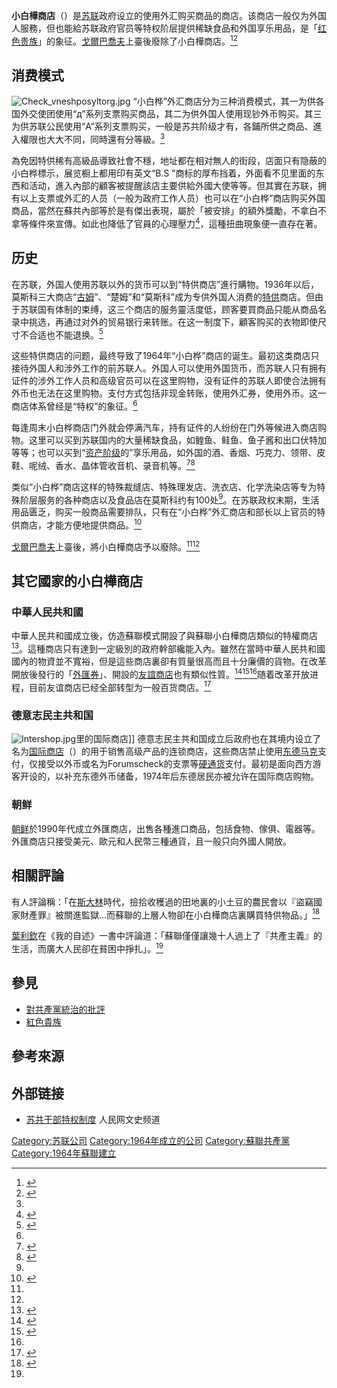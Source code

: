 '''小白樺商店'''（{{lang-ru|Берёзка}}）是[[苏联|苏联]]政府设立的使用外汇购买商品的商店。该商店一般仅为外国人服務，但也能給苏联政府官员等特权阶层提供稀缺食品和外国享乐用品，是「[[红色贵族|红色贵族]]」的象征。[[戈爾巴喬夫|戈爾巴喬夫]]上臺後廢除了小白樺商店。<ref name="cnki198201034">{{Cite web|url=http://www.cnki.com.cn/Article/CJFDTOTAL-QIGL198201034.htm|title=“小白桦”的经营业务|accessdate=2014-07-13|archive-date=2014-07-14|archive-url=https://web.archive.org/web/20140714222910/http://www.cnki.com.cn/Article/CJFDTOTAL-QIGL198201034.htm|dead-url=no}}</ref><ref>{{Cite news |url=http://www.xinhuanet.com/zgjx/2013-10/14/c_132797112_2.htm |title=人民日报：守护人民政党的生命线 |accessdate=2021-12-14 |archive-date=2021-12-14 |archive-url=https://web.archive.org/web/20211214061523/http://www.xinhuanet.com/zgjx/2013-10/14/c_132797112_2.htm |dead-url=no }}</ref>

==消费模式==
[[Image:Check_vneshposyltorg.jpg|frame]]
“小白桦”外汇商店分为三种消费模式，其一为供各国外交使团使用“д”系列支票购买商品，其二为供外国人使用现钞外币购买。其三为供苏联公民使用“A”系列支票购买，一般是苏共阶级才有，各鋪所供之商品、進入權限也大大不同，同時還有分等級。<ref name="cnki198201034"/>

為免因特供稀有高級品導致社會不穩，地址都在相对無人的街段，店面只有隐蔽的小白桦標示，展览橱上都用印有英文“B.S ”商标的厚布挡着，外面看不见里面的东西和活动，進入內部的顧客被提醒該店主要供給外國大使等等。但其實在苏联，拥有以上支票或外汇的人员（一般为政府工作人员）也可以在“小白桦”商店购买外国商品，當然在蘇共內部等於是有傑出表現，屬於「被安排」的額外獎勵，不拿白不拿等條件來宣傳。如此也降低了官員的心理壓力<ref>{{cite book|author=陈小蒙|title=“我有什么必要为此感到不安呢？”——普京与克格勃|publisher=时代文艺出版社}}</ref>，這種扭曲現象便一直存在著。

==历史==
在苏联，外国人使用苏联以外的货币可以到“特供商店”進行購物。1936年以后，莫斯科三大商店“[[國家百貨商場|古姆]]”、“楚姆”和“莫斯科”成为专供外国人消费的[[特供|特供]]商店。但由于苏联国有体制的束缚，这三个商店的服务靈活度低，顾客要買商品只能从商品名录中挑选，再通过对外的贸易银行来转账。在这一制度下，顧客购买的衣物即使尺寸不合适也不能退换。<ref name="SA">{{Cite web|url=http://news.sina.com.cn/c/sd/2010-09-07/103221054376_5.shtml|title=建国伊始的海外购物|publisher=新浪|accessdate=2014-07-13|archive-date=2014-07-14|archive-url=https://web.archive.org/web/20140714132312/http://news.sina.com.cn/c/sd/2010-09-07/103221054376_5.shtml|dead-url=no}}</ref>

这些特供商店的问题，最终导致了1964年“小白桦”商店的诞生。最初这类商店只接待外国人和涉外工作的前苏联人。外国人可以使用外国货币，而苏联人只有拥有证件的涉外工作人员和高级官员可以在这里购物，没有证件的苏联人即使合法拥有外币也无法在这里购物。支付方式包括非现金转账，使用外汇券，使用外币。这一商店体系曾经是“特权”的象征。<ref name="SA"/>

每逢周末小白桦商店门外就会停满汽车，持有证件的人纷纷在门外等候进入商店购物。这里可以买到苏联国内的大量稀缺食品，如鳇鱼、鲑鱼、鱼子酱和出口伏特加等等；也可以买到“[[资产阶级|资产阶级]]的”享乐用品，如外国的酒、香烟、巧克力、领带、皮鞋、呢绒、香水、晶体管收音机、录音机等。<ref name="sohu1">{{Cite web|url=http://history.sohu.com/20130916/n386652624_1.shtml|title=苏联特色“小白桦商店”：我们为共产主义贵族服务|accessdate=2014-07-13|archive-date=2014-07-15|archive-url=https://web.archive.org/web/20140715003326/http://history.sohu.com/20130916/n386652624_1.shtml|dead-url=no}}</ref><ref name=WS>{{Cite web|url=http://history.people.com.cn/n/2013/0819/c198859-22616290-2.html|title=苏共干部特权制度|publisher=文史參考|accessdate=2014-07-13|archive-date=2014-07-14|archive-url=https://web.archive.org/web/20140714165726/http://history.people.com.cn/n/2013/0819/c198859-22616290-2.html|dead-url=no}}</ref>

类似“小白桦”商店这样的特殊裁缝店、特殊理发店、洗衣店、化学洗染店等专为特殊阶层服务的各种商店以及食品店在莫斯科约有100处<ref name="sohu1"/>。在苏联政权末期，生活用品匮乏，购买一般商品需要排队，只有在“小白桦”外汇商店和部长以上官员的特供商店，才能方便地提供商品。<ref>{{cite web|title=苏共末代总书记戈尔巴乔夫|url=http://www.xzbu.com/1/view-81200.htm|accessdate=2014-07-13|deadurl=yes|archiveurl=https://web.archive.org/web/20140714192517/http://www.xzbu.com/1/view-81200.htm|archivedate=2014-07-14}}</ref>

[[戈爾巴喬夫|戈爾巴喬夫]]上臺後，將小白樺商店予以廢除。<ref name="SA"/><ref name=WS/>

==其它國家的小白樺商店==
===中華人民共和國===
{{see also|友谊商店}}
中華人民共和國成立後，仿造蘇聯模式開設了與蘇聯小白樺商店類似的特權商店<ref>{{Cite news |url=http://jingji.cctv.com/2016/09/12/ARTIBGGwamfz7lLROE9xzKXy160912.shtml |title=探访52岁友谊商店：卖场内半天没顾客 货签泛黄_经济频道_央视网(cctv.com) |accessdate=2021-12-14 |archive-date=2021-12-14 |archive-url=https://web.archive.org/web/20211214061528/http://jingji.cctv.com/2016/09/12/ARTIBGGwamfz7lLROE9xzKXy160912.shtml |dead-url=no }}</ref>。這種商店只有達到一定級別的政府幹部纔能入內。雖然在當時中華人民共和國國內的物資並不寬裕，但是這些商店裏卻有質量很高而且十分廉價的貨物。在改革開放後發行的「[[外汇券|外匯券]]」、開設的[[友谊商店|友誼商店]]也有類似性質。<ref>{{Cite web|url=http://www.sh.xinhuanet.com/2003-11/25/content_1244757.htm|title=友谊商店：珍贵记忆|deadurl=yes|archiveurl=https://web.archive.org/web/20040327055017/http://www.sh.xinhuanet.com/2003-11/25/content_1244757.htm|archivedate=2004-03-27}}</ref><ref>{{Cite news |url=http://finance.people.com.cn/n1/2018/0618/c1004-30064088.html |title=友谊商店：起落见证时代变迁（记者调查）--经济·科技--人民网 |accessdate=2021-12-14 |archive-date=2021-12-14 |archive-url=https://web.archive.org/web/20211214061527/http://finance.people.com.cn/n1/2018/0618/c1004-30064088.html |dead-url=no }}</ref><ref name=SA/>随着改革开放进程，目前友谊商店已经全部转型为一般百货商店。<ref>{{Cite news |url=http://finance.people.com.cn/n1/2018/0618/c1004-30064089.html |title=中国各地部分友谊商店变迁--经济·科技--人民网 |accessdate=2021-12-14 |archive-date=2021-12-14 |archive-url=https://web.archive.org/web/20211214061525/http://finance.people.com.cn/n1/2018/0618/c1004-30064089.html |dead-url=no }}</ref>
=== 德意志民主共和国 ===
[[File:Intershop.jpg|thumb]]里的国际商店]]
{{see also|国际商店}}
德意志民主共和国成立后政府也在其境内设立了名为[[国际商店|国际商店]]（{{lang|de|Intershop}}）的用于销售高级产品的连锁商店，这些商店禁止使用[[东德马克|东德马克]]支付，仅接受以外币或名为Forumscheck的支票等[[硬通货|硬通货]]支付。最初是面向西方游客开设的，以补充东德外币储备，1974年后东德居民亦被允许在国际商店购物。

===朝鲜===
[[北韓|朝鲜]]於1990年代成立外匯商店，出售各種進口商品，包括食物、傢俱、電器等。外匯商店只接受美元、歐元和人民幣三種通貨，且一般只向外國人開放。

==相關評論==
有人評論稱：「在[[斯大林|斯大林]]時代，撿拾收穫過的田地裏的小土豆的農民會以『盜竊國家財產罪』被關進監獄...而蘇聯的上層人物卻在小白樺商店裏購買特供物品。」<ref>{{Cite web|url=http://www.21ccom.net/articles/qqsw/qqgc/article_2010110523782.html|title=闻一：贪污贿赂之路|date=2010-11-05|publisher=[[共识网|共识网]]|archiveurl=https://web.archive.org/web/20101125145717/http://21ccom.net/articles/qqsw/qqgc/article_2010110523782.html|archivedate=2010-11-25|deadurl=yes}}</ref>

[[葉利欽|葉利欽]]在《我的自述》一書中評論道：「蘇聯僅僅讓幾十人過上了『共產主義』的生活，而廣大人民卻在貧困中掙扎」。<ref name=SA/>

==參見==
*[[對共產黨統治的批評|對共產黨統治的批評]]
*[[紅色貴族|紅色貴族]]

==參考來源==
{{reflist}}

==外部链接==
*[http://www.people.com.cn/GB/198221/198819/198859/12657159.html 苏共干部特权制度] {{Wayback|url=http://www.people.com.cn/GB/198221/198819/198859/12657159.html |date=20150924090125 }} 人民网文史频道

[[Category:苏联公司|Category:苏联公司]]
[[Category:1964年成立的公司|Category:1964年成立的公司]]
[[Category:蘇聯共產黨|Category:蘇聯共產黨]]
[[Category:1964年蘇聯建立|Category:1964年蘇聯建立]]